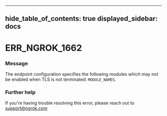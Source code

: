 

---
hide_table_of_contents: true
displayed_sidebar: docs
---


# ERR_NGROK_1662

### Message
The endpoint configuration specifies the following modules which may not be enabled when TLS is not terminated: `MODULE_NAMES`.

<ErrorDetails />



### Further help
If you're having trouble resolving this error, please reach out to [support@ngrok.com](mailto:support@ngrok.com?subject=Help%20with%20ERR_NGROK_1662)

